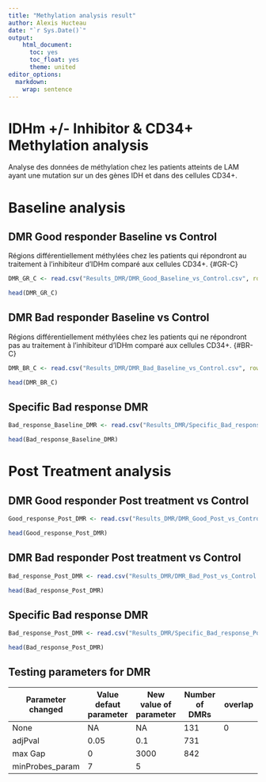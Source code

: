 ```yaml
---
title: "Methylation analysis result"
author: Alexis Hucteau
date: "`r Sys.Date()`"
output:
    html_document:
      toc: yes
      toc_float: yes
      theme: united
editor_options:
  markdown:
    wrap: sentence
---
```


# IDHm +/- Inhibitor & CD34+ Methylation analysis

Analyse des données de méthylation chez les patients atteints de LAM ayant une mutation sur un des gènes IDH et dans des cellules CD34+.

# Baseline analysis

## DMR Good responder Baseline vs Control

Régions différentiellement méthylées chez les patients qui répondront au traitement à l'inhibiteur d'IDHm comparé aux cellules CD34+. {#GR-C}

```r
DMR_GR_C <- read.csv("Results_DMR/DMR_Good_Baseline_vs_Control.csv", row.names = 1)

head(DMR_GR_C)
```

## DMR Bad responder Baseline vs Control
Régions différentiellement méthylées chez les patients qui ne répondront pas au traitement à l'inhibiteur d'IDHm comparé aux cellules CD34+. {#BR-C}

```r
DMR_BR_C <- read.csv("Results_DMR/DMR_Bad_Baseline_vs_Control.csv", row.names = 1)

head(DMR_BR_C)
```

## Specific Bad response DMR

```r
Bad_response_Baseline_DMR <- read.csv("Results_DMR/Specific_Bad_response.csv", sep = "\t")

head(Bad_response_Baseline_DMR)
```

# Post Treatment analysis

## DMR Good responder Post treatment vs Control

```r
Good_response_Post_DMR <- read.csv("Results_DMR/DMR_Good_Post_vs_Control.csv", row.names = 1)

head(Good_response_Post_DMR)
```

## DMR Bad responder Post treatment vs Control

```r
Bad_response_Post_DMR <- read.csv("Results_DMR/DMR_Bad_Post_vs_Control.csv", row.names = 1)

head(Bad_response_Post_DMR)
```

## Specific Bad response DMR

```r
Bad_response_Post_DMR <- read.csv("Results_DMR/Specific_Bad_response_Post.csv", row.names = 1)

head(Bad_response_Post_DMR)
```


## Testing parameters for DMR

| Parameter changed | Value defaut parameter | New value of parameter | Number of DMRs | overlap |
| -------- | --------| --------| --------| -------- |
| None | NA | NA | 131 | 0 |
| adjPval | 0.05 | 0.1 | 731 | |
| max Gap | 0 | 3000 | 842 | | |
| minProbes_param | 7 | 5 | | | | 


